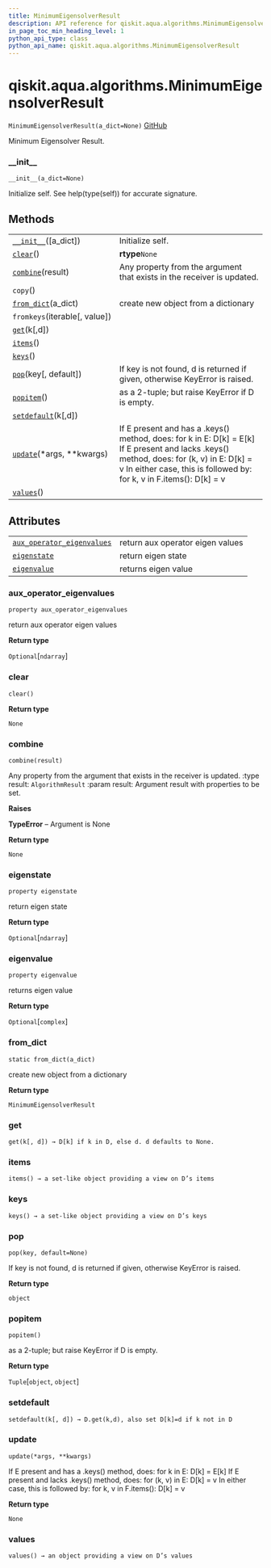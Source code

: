 ```yaml
---
title: MinimumEigensolverResult
description: API reference for qiskit.aqua.algorithms.MinimumEigensolverResult
in_page_toc_min_heading_level: 1
python_api_type: class
python_api_name: qiskit.aqua.algorithms.MinimumEigensolverResult
---
```


<span id="qiskit-aqua-algorithms-minimumeigensolverresult" />

# qiskit.aqua.algorithms.MinimumEigensolverResult

<span id="qiskit.aqua.algorithms.MinimumEigensolverResult" />

`MinimumEigensolverResult(a_dict=None)` [GitHub](https://github.com/qiskit-community/qiskit-aqua/tree/stable/0.8/qiskit/aqua/algorithms/minimum_eigen_solvers/minimum_eigen_solver.py "view source code")

Minimum Eigensolver Result.

### \_\_init\_\_

<span id="qiskit.aqua.algorithms.MinimumEigensolverResult.__init__" />

`__init__(a_dict=None)`

Initialize self. See help(type(self)) for accurate signature.

## Methods

|                                                                                                                                                  |                                                                                                                                                                                                                      |
| ------------------------------------------------------------------------------------------------------------------------------------------------ | -------------------------------------------------------------------------------------------------------------------------------------------------------------------------------------------------------------------- |
| [`__init__`](#qiskit.aqua.algorithms.MinimumEigensolverResult.__init__ "qiskit.aqua.algorithms.MinimumEigensolverResult.__init__")(\[a\_dict])   | Initialize self.                                                                                                                                                                                                     |
| [`clear`](#qiskit.aqua.algorithms.MinimumEigensolverResult.clear "qiskit.aqua.algorithms.MinimumEigensolverResult.clear")()                      | **rtype**`None`                                                                                                                                                                                                      |
| [`combine`](#qiskit.aqua.algorithms.MinimumEigensolverResult.combine "qiskit.aqua.algorithms.MinimumEigensolverResult.combine")(result)          | Any property from the argument that exists in the receiver is updated.                                                                                                                                               |
| `copy`()                                                                                                                                         |                                                                                                                                                                                                                      |
| [`from_dict`](#qiskit.aqua.algorithms.MinimumEigensolverResult.from_dict "qiskit.aqua.algorithms.MinimumEigensolverResult.from_dict")(a\_dict)   | create new object from a dictionary                                                                                                                                                                                  |
| `fromkeys`(iterable\[, value])                                                                                                                   |                                                                                                                                                                                                                      |
| [`get`](#qiskit.aqua.algorithms.MinimumEigensolverResult.get "qiskit.aqua.algorithms.MinimumEigensolverResult.get")(k\[,d])                      |                                                                                                                                                                                                                      |
| [`items`](#qiskit.aqua.algorithms.MinimumEigensolverResult.items "qiskit.aqua.algorithms.MinimumEigensolverResult.items")()                      |                                                                                                                                                                                                                      |
| [`keys`](#qiskit.aqua.algorithms.MinimumEigensolverResult.keys "qiskit.aqua.algorithms.MinimumEigensolverResult.keys")()                         |                                                                                                                                                                                                                      |
| [`pop`](#qiskit.aqua.algorithms.MinimumEigensolverResult.pop "qiskit.aqua.algorithms.MinimumEigensolverResult.pop")(key\[, default])             | If key is not found, d is returned if given, otherwise KeyError is raised.                                                                                                                                           |
| [`popitem`](#qiskit.aqua.algorithms.MinimumEigensolverResult.popitem "qiskit.aqua.algorithms.MinimumEigensolverResult.popitem")()                | as a 2-tuple; but raise KeyError if D is empty.                                                                                                                                                                      |
| [`setdefault`](#qiskit.aqua.algorithms.MinimumEigensolverResult.setdefault "qiskit.aqua.algorithms.MinimumEigensolverResult.setdefault")(k\[,d]) |                                                                                                                                                                                                                      |
| [`update`](#qiskit.aqua.algorithms.MinimumEigensolverResult.update "qiskit.aqua.algorithms.MinimumEigensolverResult.update")(\*args, \*\*kwargs) | If E present and has a .keys() method, does: for k in E: D\[k] = E\[k] If E present and lacks .keys() method, does: for (k, v) in E: D\[k] = v In either case, this is followed by: for k, v in F.items(): D\[k] = v |
| [`values`](#qiskit.aqua.algorithms.MinimumEigensolverResult.values "qiskit.aqua.algorithms.MinimumEigensolverResult.values")()                   |                                                                                                                                                                                                                      |

## Attributes

|                                                                                                                                                                                    |                                  |
| ---------------------------------------------------------------------------------------------------------------------------------------------------------------------------------- | -------------------------------- |
| [`aux_operator_eigenvalues`](#qiskit.aqua.algorithms.MinimumEigensolverResult.aux_operator_eigenvalues "qiskit.aqua.algorithms.MinimumEigensolverResult.aux_operator_eigenvalues") | return aux operator eigen values |
| [`eigenstate`](#qiskit.aqua.algorithms.MinimumEigensolverResult.eigenstate "qiskit.aqua.algorithms.MinimumEigensolverResult.eigenstate")                                           | return eigen state               |
| [`eigenvalue`](#qiskit.aqua.algorithms.MinimumEigensolverResult.eigenvalue "qiskit.aqua.algorithms.MinimumEigensolverResult.eigenvalue")                                           | returns eigen value              |

### aux\_operator\_eigenvalues

<span id="qiskit.aqua.algorithms.MinimumEigensolverResult.aux_operator_eigenvalues" />

`property aux_operator_eigenvalues`

return aux operator eigen values

**Return type**

`Optional`\[`ndarray`]

### clear

<span id="qiskit.aqua.algorithms.MinimumEigensolverResult.clear" />

`clear()`

**Return type**

`None`

### combine

<span id="qiskit.aqua.algorithms.MinimumEigensolverResult.combine" />

`combine(result)`

Any property from the argument that exists in the receiver is updated. :type result: `AlgorithmResult` :param result: Argument result with properties to be set.

**Raises**

**TypeError** – Argument is None

**Return type**

`None`

### eigenstate

<span id="qiskit.aqua.algorithms.MinimumEigensolverResult.eigenstate" />

`property eigenstate`

return eigen state

**Return type**

`Optional`\[`ndarray`]

### eigenvalue

<span id="qiskit.aqua.algorithms.MinimumEigensolverResult.eigenvalue" />

`property eigenvalue`

returns eigen value

**Return type**

`Optional`\[`complex`]

### from\_dict

<span id="qiskit.aqua.algorithms.MinimumEigensolverResult.from_dict" />

`static from_dict(a_dict)`

create new object from a dictionary

**Return type**

`MinimumEigensolverResult`

### get

<span id="qiskit.aqua.algorithms.MinimumEigensolverResult.get" />

`get(k[, d]) → D[k] if k in D, else d. d defaults to None.`

### items

<span id="qiskit.aqua.algorithms.MinimumEigensolverResult.items" />

`items() → a set-like object providing a view on D’s items`

### keys

<span id="qiskit.aqua.algorithms.MinimumEigensolverResult.keys" />

`keys() → a set-like object providing a view on D’s keys`

### pop

<span id="qiskit.aqua.algorithms.MinimumEigensolverResult.pop" />

`pop(key, default=None)`

If key is not found, d is returned if given, otherwise KeyError is raised.

**Return type**

`object`

### popitem

<span id="qiskit.aqua.algorithms.MinimumEigensolverResult.popitem" />

`popitem()`

as a 2-tuple; but raise KeyError if D is empty.

**Return type**

`Tuple`\[`object`, `object`]

### setdefault

<span id="qiskit.aqua.algorithms.MinimumEigensolverResult.setdefault" />

`setdefault(k[, d]) → D.get(k,d), also set D[k]=d if k not in D`

### update

<span id="qiskit.aqua.algorithms.MinimumEigensolverResult.update" />

`update(*args, **kwargs)`

If E present and has a .keys() method, does: for k in E: D\[k] = E\[k] If E present and lacks .keys() method, does: for (k, v) in E: D\[k] = v In either case, this is followed by: for k, v in F.items(): D\[k] = v

**Return type**

`None`

### values

<span id="qiskit.aqua.algorithms.MinimumEigensolverResult.values" />

`values() → an object providing a view on D’s values`


